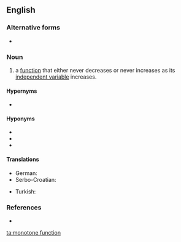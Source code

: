 ==English==

===Alternative forms===
* {{l|en|monotonic function}}

===Noun===
{{en-noun}}

# {{label|en|mathematics}}a [[function]] that either never decreases or never increases as its [[independent variable]] increases.

====Hypernyms====
* {{l|en|function}}

====Hyponyms====
* {{l|en|monotone nondecreasing function}}
* {{l|en|monotone nonincreasing function}}
* {{l|en|monotonic increasing function}}

====Translations====
{{trans-top|function that never decreases}}
* German: {{t|de|monoton fallende Funktion|f}}
* Serbo-Croatian: {{t|sh|monotona funkcija|f}}
{{trans-mid}}
* Turkish: {{t|tr|monoton azalan fonksiyon}}
{{trans-bottom}}

===References===
* {{pedia}}

[[ta:monotone function]]